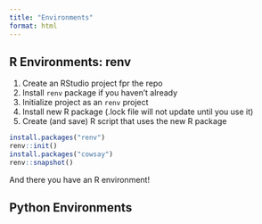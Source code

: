 ```yaml
---
title: "Environments"
format: html
---
```


## R Environments: renv

1. Create an RStudio project fpr the repo
2. Install `renv` package if you haven't already
3. Initialize project as an `renv` project
4. Install new R package (.lock file will not update until you use it)
5. Create (and save) R script that uses the new R package

```r
install.packages("renv")
renv::init()
install.packages("cowsay")
renv::snapshot()
```

And there you have an R environment!

## Python Environments